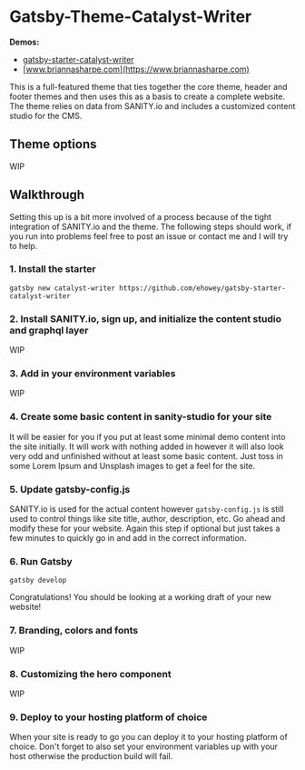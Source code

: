 # Gatsby-Theme-Catalyst-Writer

**Demos:**

- [gatsby-starter-catalyst-writer](https://gatsby-starter-catalyst-basic.netlify.com/)
- [www.briannasharpe.com](https://www.briannasharpe.com)

This is a full-featured theme that ties together the core theme, header and footer themes and then uses this as a basis to create a complete website. The theme relies on data from SANITY.io and includes a customized content studio for the CMS.

## Theme options

WIP

## Walkthrough

Setting this up is a bit more involved of a process because of the tight integration of SANITY.io and the theme.  The following steps should work, if you run into problems feel free to post an issue or contact me and I will try to help.

### 1. Install the starter

`gatsby new catalyst-writer https://github.com/ehowey/gatsby-starter-catalyst-writer`

### 2. Install SANITY.io, sign up, and initialize the content studio and graphql layer

WIP

### 3. Add in your environment variables

WIP

### 4. Create some basic content in sanity-studio for your site

It will be easier for you if you put at least some minimal demo content into the site initially.  It will work with nothing added in however it will also look very odd and unfinished without at least some basic content.  Just toss in some Lorem Ipsum and Unsplash images to get a feel for the site.

### 5. Update gatsby-config.js

SANITY.io is used for the actual content however `gatsby-config.js` is still used to control things like site title, author, description, etc.  Go ahead and modify these for your website. Again this step if optional but just takes a few minutes to quickly go in and add in the correct information.

### 6. Run Gatsby

`gatsby develop`

Congratulations! You should be looking at a working draft of your new website!

### 7. Branding, colors and fonts

WIP

### 8. Customizing the hero component

WIP

### 9. Deploy to your hosting platform of choice

When your site is ready to go you can deploy it to your hosting platform of choice. Don't forget to also set your environment variables up with your host otherwise the production build will fail.





